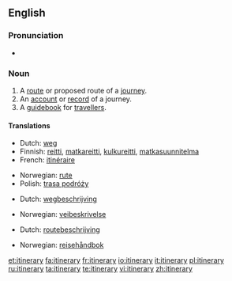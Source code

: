 ==English==

===Pronunciation===
* {{audio|en-us-itinerary.ogg|Audio (US)}}

===Noun===
{{infl|en|noun}}

# A [[route]] or proposed route of a [[journey]].
# An [[account]] or [[record]] of a journey.
# A [[guidebook]] for [[traveller]]s.

====Translations====
{{trans-top|A route or proposed route of a journey}}
* Dutch: [[weg]] {{m}}
* Finnish: [[reitti]], [[matkareitti]], [[kulkureitti]], [[matkasuunnitelma]]
* French: [[itinéraire]] {{m}}
{{trans-mid}}
* Norwegian: [[rute]] {{m}}
* Polish: [[trasa podróży]] {{f}}
{{trans-bottom}}

{{trans-top|An account or record of a journey}}
* Dutch: [[wegbeschrijving]] {{f}}
{{trans-mid}}
* Norwegian: [[veibeskrivelse]] {{m}}
{{trans-bottom}}

{{trans-top|A guidebook for travellers}}
* Dutch: [[routebeschrijving]] {{f}}
{{trans-mid}}
* Norwegian: [[reisehåndbok]] {{f}}
{{trans-bottom}}

[[et:itinerary]]
[[fa:itinerary]]
[[fr:itinerary]]
[[io:itinerary]]
[[it:itinerary]]
[[pl:itinerary]]
[[ru:itinerary]]
[[ta:itinerary]]
[[te:itinerary]]
[[vi:itinerary]]
[[zh:itinerary]]